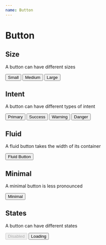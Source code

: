 ```yaml
---
name: Button
---
```



# Button

## Size

A button can have different sizes

<Playground>
  <Button size="small">Small </Button>
  <Button size="medium">Medium</Button>
  <Button size="large">Large</Button>
</Playground>

## Intent

A button can have different types of intent

<Playground>
  <Button intent="primary">Primary</Button>
  <Button intent="success">Success</Button>
  <Button intent="warning">Warning</Button>
  <Button intent="danger">Danger</Button>
</Playground>

## Fluid

A fluid button takes the width of its container

<Playground>
  <Button fluid>Fluid Button</Button>
</Playground>

## Minimal

A minimal button is less pronounced

<Playground>
  <Button intent="danger" minimal>
    Minimal
  </Button>
</Playground>

## States

A button can have different states

<Playground>
  <Button disabled>Disabled</Button>
  <Button loading>Loading</Button>
</Playground>
